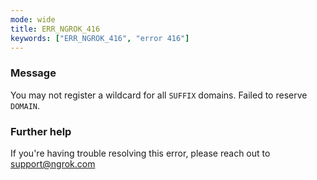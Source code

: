 ```yaml
---
mode: wide
title: ERR_NGROK_416
keywords: ["ERR_NGROK_416", "error 416"]
---
```


### Message

You may not register a wildcard for all `SUFFIX` domains. Failed to reserve `DOMAIN`.

### Further help

If you're having trouble resolving this error, please reach out to [support@ngrok.com](mailto:support@ngrok.com?subject=Help%20with%20ERR_NGROK_416)
